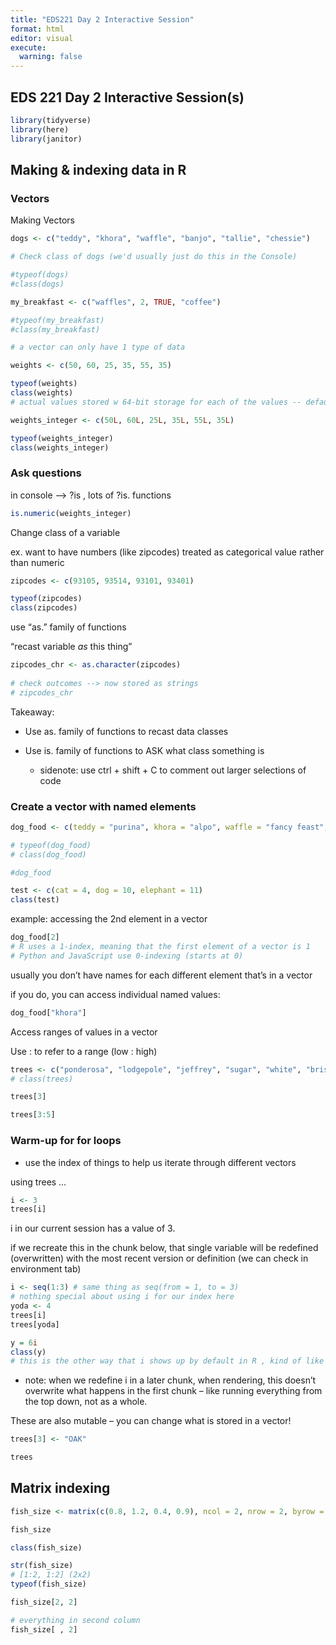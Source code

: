 ```yaml
---
title: "EDS221 Day 2 Interactive Session"
format: html
editor: visual
execute: 
  warning: false
---
```


## EDS 221 Day 2 Interactive Session(s)

```r
library(tidyverse)
library(here)
library(janitor)
```

## Making & indexing data in R

### Vectors

Making Vectors

```r
dogs <- c("teddy", "khora", "waffle", "banjo", "tallie", "chessie")

# Check class of dogs (we'd usually just do this in the Console)

#typeof(dogs)
#class(dogs)
```

```r
my_breakfast <- c("waffles", 2, TRUE, "coffee")

#typeof(my_breakfast)
#class(my_breakfast)

# a vector can only have 1 type of data
```

```r
weights <- c(50, 60, 25, 35, 55, 35)

typeof(weights)
class(weights)
# actual values stored w 64-bit storage for each of the values -- default to doubles (values that can have decimals)
```

```r
weights_integer <- c(50L, 60L, 25L, 35L, 55L, 35L)

typeof(weights_integer)
class(weights_integer)
```

### Ask questions

in console --\> ?is , lots of ?is. functions

```r
is.numeric(weights_integer)
```

Change class of a variable

ex. want to have numbers (like zipcodes) treated as categorical value rather than numeric

```r
zipcodes <- c(93105, 93514, 93101, 93401)

typeof(zipcodes)
class(zipcodes)
```

use "as." family of functions

"recast variable *as* this thing"

```r
zipcodes_chr <- as.character(zipcodes)
 
# check outcomes --> now stored as strings
# zipcodes_chr
```

Takeaway:

-   Use as. family of functions to recast data classes

-   Use is. family of functions to ASK what class something is

    -   sidenote: use ctrl + shift + C to comment out larger selections of code

### Create a vector with named elements

```r
dog_food <- c(teddy = "purina", khora = "alpo", waffle = "fancy feast", banjo = "blue diamond", tallie = "farmer's dog", chessie = "stella's stew")

# typeof(dog_food)
# class(dog_food)

#dog_food
```

```r
test <- c(cat = 4, dog = 10, elephant = 11)
class(test)
```

example: accessing the 2nd element in a vector

```r
dog_food[2]
# R uses a 1-index, meaning that the first element of a vector is 1
# Python and JavaScript use 0-indexing (starts at 0)
```

usually you don't have names for each different element that's in a vector

if you do, you can access individual named values:

```r
dog_food["khora"]
```

Access ranges of values in a vector

Use : to refer to a range (low : high)

```r
trees <- c("ponderosa", "lodgepole", "jeffrey", "sugar", "white", "bristlecone")
# class(trees)

trees[3]

trees[3:5]
```

### Warm-up for **for loops**

-   use the index of things to help us iterate through different vectors

using trees ...

```r
i <- 3
trees[i]
```

i in our current session has a value of 3.

if we recreate this in the chunk below, that single variable will be redefined (overwritten) with the most recent version or definition (we can check in environment tab)

```r
i <- seq(1:3) # same thing as seq(from = 1, to = 3)
# nothing special about using i for our index here
yoda <- 4
trees[i]
trees[yoda]
```

```r
y = 6i
class(y)
# this is the other way that i shows up by default in R , kind of like how L sets numbers as integers but you could also have a variable called L
```

-   note: when we redefine i in a later chunk, when rendering, this doesn't overwrite what happens in the first chunk -- like running everything from the top down, not as a whole.

These are also mutable -- you can change what is stored in a vector!

```r
trees[3] <- "OAK"

trees
```

## Matrix indexing

```r
fish_size <- matrix(c(0.8, 1.2, 0.4, 0.9), ncol = 2, nrow = 2, byrow = FALSE)

fish_size

class(fish_size)

str(fish_size)
# [1:2, 1:2] (2x2)
typeof(fish_size)

fish_size[2, 2]

# everything in second column
fish_size[ , 2]
```
